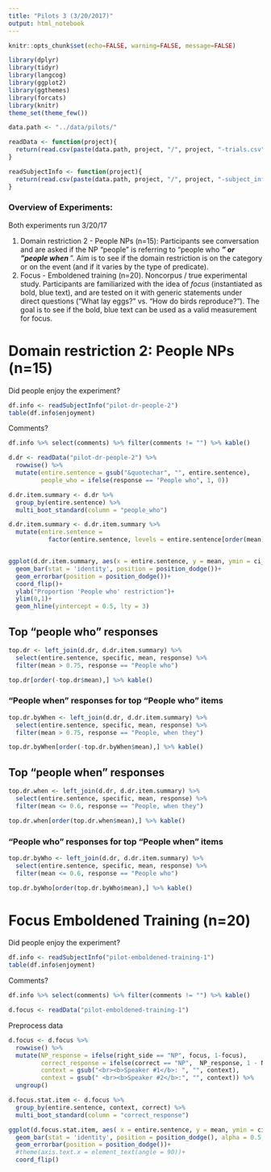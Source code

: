 ```yaml
---
title: "Pilots 3 (3/20/2017)"
output: html_notebook
---
```


```r
knitr::opts_chunk$set(echo=FALSE, warning=FALSE, message=FALSE)
```


```r
library(dplyr)
library(tidyr)
library(langcog)
library(ggplot2)
library(ggthemes)
library(forcats)
library(knitr)
theme_set(theme_few())

data.path <- "../data/pilots/"

readData <- function(project){
  return(read.csv(paste(data.path, project, "/", project, "-trials.csv", sep = "")))
}

readSubjectInfo <- function(project){
  return(read.csv(paste(data.path, project, "/", project, "-subject_information.csv", sep = "")))
}
```

### Overview of Experiments:

Both experiments run 3/20/17

1. Domain restriction 2 - People NPs (n=15): Participants see conversation and are asked if the NP "people" is referring to "people who ___" or "people when ___". Aim is to see if the domain restriction is on the category or on the event (and if it varies by the type of predicate).
2. Focus - Emboldened training (n=20). Noncorpus / true experimental study. Participants are familiarized with the idea of *focus* (instantiated as bold, blue text), and are tested on it with generic statements under direct questions ("What lay eggs?" vs. "How do birds reproduce?"). The goal is to see if the bold, blue text can be used as a valid measurement for focus.

# Domain restriction 2: People NPs (n=15)


Did people enjoy the experiment?

```r
df.info <- readSubjectInfo("pilot-dr-people-2")
table(df.info$enjoyment)
```
Comments?

```r
df.info %>% select(comments) %>% filter(comments != "") %>% kable()
```


```r
d.dr <- readData("pilot-dr-people-2") %>%
  rowwise() %>%
  mutate(entire.sentence = gsub("&quotechar", "", entire.sentence),
         people_who = ifelse(response == "People who", 1, 0)) 
```


```r
d.dr.item.summary <- d.dr %>%
  group_by(entire.sentence) %>%
  multi_boot_standard(column = "people_who")
```

```r
d.dr.item.summary <- d.dr.item.summary %>%
  mutate(entire.sentence = 
           factor(entire.sentence, levels = entire.sentence[order(mean)]))


ggplot(d.dr.item.summary, aes(x = entire.sentence, y = mean, ymin = ci_lower, ymax = ci_upper))+
  geom_bar(stat = 'identity', position = position_dodge())+
  geom_errorbar(position = position_dodge())+
  coord_flip()+
  ylab("Proportion 'People who' restriction")+
  ylim(0,1)+
  geom_hline(yintercept = 0.5, lty = 3)
```


## Top "people who" responses

```r
top.dr <- left_join(d.dr, d.dr.item.summary) %>% 
  select(entire.sentence, specific, mean, response) %>%
  filter(mean > 0.75, response == "People who")

top.dr[order(-top.dr$mean),] %>% kable()
```

### "People when" responses for top "People who" items

```r
top.dr.byWhen <- left_join(d.dr, d.dr.item.summary) %>% 
  select(entire.sentence, specific, mean, response) %>%
  filter(mean > 0.75, response == "People, when they")

top.dr.byWhen[order(-top.dr.byWhen$mean),] %>% kable()
```



## Top "people when" responses

```r
top.dr.when <- left_join(d.dr, d.dr.item.summary) %>% 
  select(entire.sentence, specific, mean, response) %>%
  filter(mean <= 0.6, response == "People, when they")

top.dr.when[order(top.dr.when$mean),] %>% kable()
```

### "People who" responses for top "People when" items

```r
top.dr.byWho <- left_join(d.dr, d.dr.item.summary) %>% 
  select(entire.sentence, specific, mean, response) %>%
  filter(mean <= 0.6, response == "People who")

top.dr.byWho[order(top.dr.byWho$mean),] %>% kable()
```


# Focus Emboldened Training (n=20)

Did people enjoy the experiment?

```r
df.info <- readSubjectInfo("pilot-emboldened-training-1")
table(df.info$enjoyment)
```
Comments?

```r
df.info %>% select(comments) %>% filter(comments != "") %>% kable()
```


```r
d.focus <- readData("pilot-emboldened-training-1")
```


Preprocess data

```r
d.focus <- d.focus %>%
  rowwise() %>%
  mutate(NP_response = ifelse(right_side == "NP", focus, 1-focus),
         correct_response = ifelse(correct == "NP",  NP_response, 1 - NP_response),
         context = gsub("<br><b>Speaker #1</b>: ", "", context),
         context = gsub(" <br><b>Speaker #2</b>:", "", context)) %>%
  ungroup()
```

```r
d.focus.stat.item <- d.focus %>%
  group_by(entire.sentence, context, correct) %>%
  multi_boot_standard(column = "correct_response")
```

```r
ggplot(d.focus.stat.item, aes( x = entire.sentence, y = mean, ymin = ci_lower, ymax = ci_upper, fill = correct))+
  geom_bar(stat = 'identity', position = position_dodge(), alpha = 0.5, color = 'black')+
  geom_errorbar(position = position_dodge())+
  #theme(axis.text.x = element_text(angle = 90))+
  coord_flip()
```



